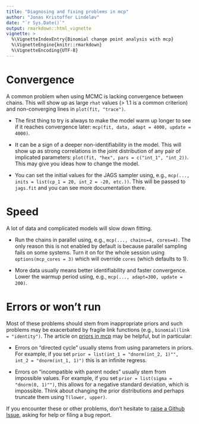 ```yaml
---
title: "Diagnosing and fixing problems in mcp"
author: "Jonas Kristoffer Lindeløv"
date: "`r Sys.Date()`"
output: rmarkdown::html_vignette
vignette: >
  %\VignetteIndexEntry{Binomial change point analysis with mcp}
  %\VignetteEngine{knitr::rmarkdown}
  %\VignetteEncoding{UTF-8}
---
```



# Convergence
A common problem when using MCMC is lacking convergence between chains. This will show up as large `rhat` values (> 1.1 is a common criterion) and non-converging lines in `plot(fit, "trace")`.

* The first thing to try is always to make the model warm up longer to see if it reaches convergence later: `mcp(fit, data, adapt = 4000, update = 4000)`.

* It can be a sign of a deeper non-identifiability in the model. This will show up as strong correlations in the joint distribution of any pair of implicated parameters: `plot(fit, "hex", pars = c("int_1", "int_2))`. This may give you ideas how to change the model.

* You can set the initial values for the JAGS sampler using, e.g., `mcp(..., inits = list(cp_1 = 20, int_2 = -20, etc.))`. This will be passed to `jags.fit` and you can see more documentation there.


# Speed
A lot of data and complicated models will slow down fitting.

* Run the chains in parallel using, e.g., `mcp(..., chains=4, cores=4)`. The only reason this is not enabled by default is because parallel sampling fails on some systems. Turn it on for the whole session using `options(mcp_cores = 3)` which will override `cores` (which defaults to 1).

* More data usually means better identifiability and faster convergence. Lower the warmup period using, e.g., `mcp(..., adapt=300, update = 200)`.



# Errors or won't run
Most of these problems should stem from inappropriate priors and such problems may be exacerbated by fragile link functions (e.g., `binomial(link = "identity")`. The article on [priors in mcp](https://lindeloev.github.io/mcp/articles/priors.html) may be helpful, but in particular:

 * Errors on "directed cycle" usually stems from using parameters in priors. For example, if you set `prior = list(int_1 = "dnorm(int_2, 1)"", int_2 = "dnorm(int_1, 1)")` this is an infinite regress.

 * Errors on "incompatible with parent nodes" usually stem from impossible values. For example, if you set `prior = list(sigma = "dnorm(0, 1)"")`, this allows for a negative standard deviation, which is impossible. Think about changing the prior distributions and perhaps truncate them using `T(lower, upper)`.


If you encounter these or other problems, don't hesitate to [raise a Github Issue](https://github.com/lindeloev/mcp/issues), asking for help or filing a bug report.
